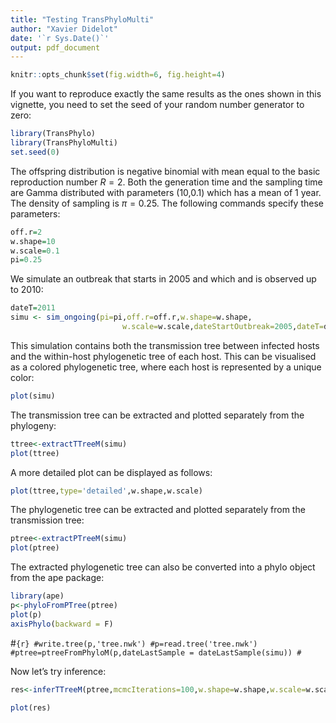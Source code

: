 ```yaml
---
title: "Testing TransPhyloMulti"
author: "Xavier Didelot"
date: '`r Sys.Date()`'
output: pdf_document
---
```

```r
knitr::opts_chunk$set(fig.width=6, fig.height=4) 
```

If you want to reproduce exactly the same results as the ones shown in this vignette, you need to set the seed of your random number generator to zero:
```r
library(TransPhylo)
library(TransPhyloMulti)
set.seed(0)
```

The offspring distribution is negative binomial with mean equal to the basic reproduction number $R=2$. Both the generation time and the sampling time are Gamma distributed with parameters (10,0.1) which has a mean of 1 year. The density of sampling is $\pi=0.25$. The following commands specify these parameters:
```r
off.r=2
w.shape=10
w.scale=0.1
pi=0.25
```

We simulate an outbreak that starts in 2005 and which and is observed up to 2010:

```r
dateT=2011
simu <- sim_ongoing(pi=pi,off.r=off.r,w.shape=w.shape,
                         w.scale=w.scale,dateStartOutbreak=2005,dateT=dateT,add.prob = 0.6,lm_const = 0.5,lm_rate = 0.5)
```

This simulation contains both the transmission tree between infected hosts and the within-host phylogenetic tree of each host. This can be visualised as a colored phylogenetic tree, where each host is represented by a unique color:

```r
plot(simu)
```

The transmission tree can be extracted and plotted separately from the phylogeny:

```r
ttree<-extractTTreeM(simu)
plot(ttree)
```

A more detailed plot can be displayed as follows:

```r
plot(ttree,type='detailed',w.shape,w.scale)
```

The phylogenetic tree can be extracted and plotted separately from the transmission tree:

```r
ptree<-extractPTreeM(simu)
plot(ptree)
```

The extracted phylogenetic tree can also be converted into a phylo object from the ape package:

```r
library(ape)
p<-phyloFromPTree(ptree)
plot(p)
axisPhylo(backward = F)
```


#```{r}
#write.tree(p,'tree.nwk')
#p=read.tree('tree.nwk')
#ptree=ptreeFromPhyloM(p,dateLastSample = dateLastSample(simu))
#```

Now let's try inference:

```r
res<-inferTTreeM(ptree,mcmcIterations=100,w.shape=w.shape,w.scale=w.scale,dateT=dateT,startPi=0.25,updatePi=T,startOff.r=2,updateOff.r=T,start_const=1,start_rate=1,updateconst = T,updaterate=T)
```

```r
plot(res)
```

